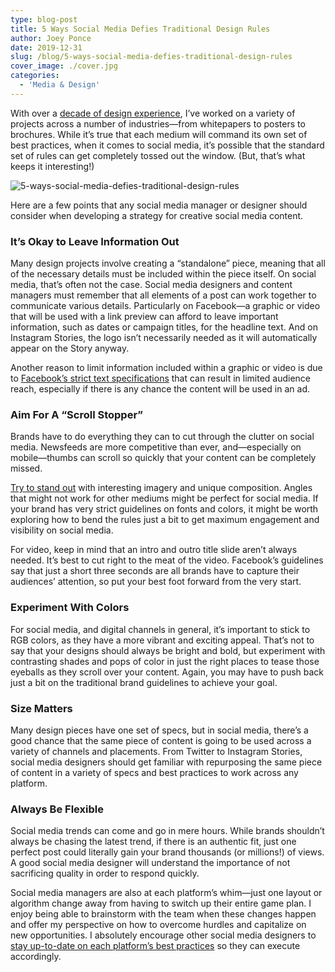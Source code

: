 ```yaml
---
type: blog-post
title: 5 Ways Social Media Defies Traditional Design Rules
author: Joey Ponce
date: 2019-12-31
slug: /blog/5-ways-social-media-defies-traditional-design-rules
cover_image: ./cover.jpg
categories:
  - 'Media & Design'
---
```


With over a <a href="/blog/brandglue-employee-spotlight-joey-ponce" aria-label="decade of design experience (opens in a new tab)">decade of design experience</a>, I’ve worked on a variety of projects across a number of industries—from whitepapers to posters to brochures. While it’s true that each medium will command its own set of best practices, when it comes to social media, it’s possible that the standard set of rules can get completely tossed out the window. (But, that’s what keeps it interesting!)

![5-ways-social-media-defies-traditional-design-rules](./cover.jpg)

Here are a few points that any social media manager or designer should consider when developing a strategy for creative social media content.

### **It’s Okay to Leave Information Out**

Many design projects involve creating a “standalone” piece, meaning that all of the necessary details must be included within the piece itself. On social media, that’s often not the case. Social media designers and content managers must remember that all elements of a post can work together to communicate various details. Particularly on Facebook—a graphic or video that will be used with a link preview can afford to leave important information, such as dates or campaign titles, for the headline text. And on Instagram Stories, the logo isn’t necessarily needed as it will automatically appear on the Story anyway.

Another reason to limit information included within a graphic or video is due to [Facebook’s strict text specifications](https://www.facebook.com/business/help/980593475366490?id=1240182842783684) that can result in limited audience reach, especially if there is any chance the content will be used in an ad.&nbsp;

### **Aim For A “Scroll Stopper”**

Brands have to do everything they can to cut through the clutter on social media. Newsfeeds are more competitive than ever, and—especially on mobile—thumbs can scroll so quickly that your content can be completely missed.

[Try to stand out](/blog/simple-tools-to-create-eye-catching-visual-content) with interesting imagery and unique composition. Angles that might not work for other mediums might be perfect for social media. If your brand has very strict guidelines on fonts and colors, it might be worth exploring how to bend the rules just a bit to get maximum engagement and visibility on social media.

For video, keep in mind that an intro and outro title slide aren’t always needed. It’s best to cut right to the meat of the video. Facebook’s guidelines say that just a short three seconds are all brands have to capture their audiences’ attention, so put your best foot forward from the very start.&nbsp;

### **Experiment With Colors**

For social media, and digital channels in general, it’s important to stick to RGB colors, as they have a more vibrant and exciting appeal. That’s not to say that your designs should always be bright and bold, but experiment with contrasting shades and pops of color in just the right places to tease those eyeballs as they scroll over your content. Again, you may have to push back just a bit on the traditional brand guidelines to achieve your goal.

### **Size Matters**

Many design pieces have one set of specs, but in social media, there’s a good chance that the same piece of content is going to be used across a variety of channels and placements. From Twitter to Instagram Stories, social media designers should get familiar with repurposing the same piece of content in a variety of specs and best practices to work across any platform.

### **Always Be Flexible**

Social media trends can come and go in mere hours. While brands shouldn’t always be chasing the latest trend, if there is an authentic fit, just one perfect post could literally gain your brand thousands (or millions!) of views. A good social media designer will understand the importance of not sacrificing quality in order to respond quickly.

Social media managers are also at each platform’s whim—just one layout or algorithm change away from having to switch up their entire game plan. I enjoy being able to brainstorm with the team when these changes happen and offer my perspective on how to overcome hurdles and capitalize on new opportunities. I absolutely encourage other social media designers to <a href="/blog/5-design-must-haves-before-creating-your-social-ad" aria-label="stay up-to-date on each platform’s best practices (opens in a new tab)">stay up-to-date on each platform’s best practices</a> so they can execute accordingly.
